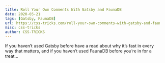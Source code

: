 ```yaml
---
title: Roll Your Own Comments With Gatsby and FaunaDB
date: 2020-05-21
tags: [Gatsby, FaunaDB]
url: https://css-tricks.com/roll-your-own-comments-with-gatsby-and-faunadb/
misc: css-tricks
author: CSS-TRICKS
---
```


If you haven’t used Gatsby before have a read about why it’s fast in every way that matters, and if you haven’t used FaunaDB before you’re in for a treat...
